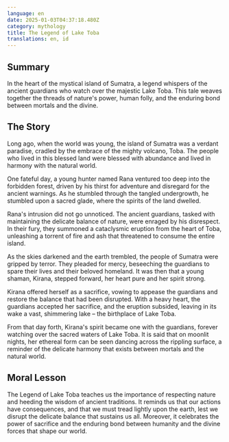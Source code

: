 ```yaml
---
language: en
date: 2025-01-03T04:37:18.480Z
category: mythology
title: The Legend of Lake Toba
translations: en, id
---
```


## Summary

In the heart of the mystical island of Sumatra, a legend whispers of the ancient guardians who watch over the majestic Lake Toba. This tale weaves together the threads of nature's power, human folly, and the enduring bond between mortals and the divine.

## The Story

Long ago, when the world was young, the island of Sumatra was a verdant paradise, cradled by the embrace of the mighty volcano, Toba. The people who lived in this blessed land were blessed with abundance and lived in harmony with the natural world.

One fateful day, a young hunter named Rana ventured too deep into the forbidden forest, driven by his thirst for adventure and disregard for the ancient warnings. As he stumbled through the tangled undergrowth, he stumbled upon a sacred glade, where the spirits of the land dwelled.

Rana's intrusion did not go unnoticed. The ancient guardians, tasked with maintaining the delicate balance of nature, were enraged by his disrespect. In their fury, they summoned a cataclysmic eruption from the heart of Toba, unleashing a torrent of fire and ash that threatened to consume the entire island.

As the skies darkened and the earth trembled, the people of Sumatra were gripped by terror. They pleaded for mercy, beseeching the guardians to spare their lives and their beloved homeland. It was then that a young shaman, Kirana, stepped forward, her heart pure and her spirit strong.

Kirana offered herself as a sacrifice, vowing to appease the guardians and restore the balance that had been disrupted. With a heavy heart, the guardians accepted her sacrifice, and the eruption subsided, leaving in its wake a vast, shimmering lake – the birthplace of Lake Toba.

From that day forth, Kirana's spirit became one with the guardians, forever watching over the sacred waters of Lake Toba. It is said that on moonlit nights, her ethereal form can be seen dancing across the rippling surface, a reminder of the delicate harmony that exists between mortals and the natural world.

## Moral Lesson

The Legend of Lake Toba teaches us the importance of respecting nature and heeding the wisdom of ancient traditions. It reminds us that our actions have consequences, and that we must tread lightly upon the earth, lest we disrupt the delicate balance that sustains us all. Moreover, it celebrates the power of sacrifice and the enduring bond between humanity and the divine forces that shape our world.